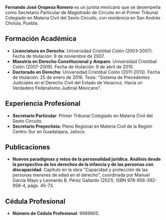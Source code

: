 **Fernando José Oropesa Romero** es un jurista mexicano que se desempeña como Secretario Particular de Magistrado de Circuito en el Primer Tribunal Colegiado en Materia Civil del Sexto Circuito, con residencia en San Andrés Cholula, Puebla.

## Formación Académica

- **Licenciatura en Derecho**: Universidad Cristóbal Colón (2003-2007). Fecha de titulación: 9 de noviembre de 2007.
- **Maestría en Derecho Constitucional y Amparo**: Universidad Cristóbal Colón (2007-2009). Fecha de titulación: 9 de abril de 2010.
- **Doctorado en Derecho**: Universidad Cristóbal Colón (2011-2013). Fecha de titulación: 25 de enero de 2016. Tesis: "Sistema de Precedentes Judiciales en el Derecho Civil del Estado de Veracruz. Hacia un Verdadero Federalismo Judicial Mexicano".

## Experiencia Profesional

- **Secretario Particular**: Primer Tribunal Colegiado en Materia Civil del Sexto Circuito.
- **Secretario Proyectista**: Pleno Regional en Materia Civil de la Región Centro-Sur en Guadalajara, Jalisco.

## Publicaciones

- **Nuevos paradigmas y retos de la personalidad jurídica. Análisis desde la perspectiva de los derechos de la infancia y de las personas con discapacidad**: Capítulo en la obra "Capacidad y protección de las personas menores de edad en el derecho", coordinada por Manuel García Mayo y Leonardo B. Pérez Gallardo (2021), ISBN 978-956-392-958-4, págs. 45-73.

## Cédula Profesional

- **Número de Cédula Profesional**: 9989805.
